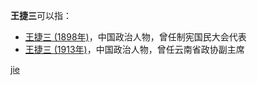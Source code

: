 '''王捷三'''可以指：
* [[王捷三_(1898年)|王捷三 (1898年)]]，中国政治人物，曾任制宪国民大会代表
* [[王捷三_(1913年)|王捷三 (1913年)]]，中国政治人物，曾任云南省政协副主席

{{disambig}}

[[Category:三字王姓人名消歧义|jie]]